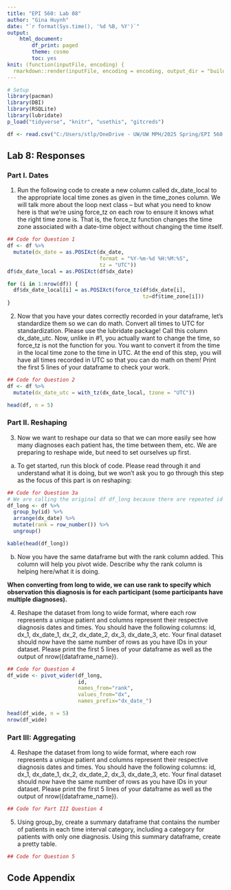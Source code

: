 ```yaml
---
title: "EPI 560: Lab 08"
author: "Gina Huynh"
date: "`r format(Sys.time(), '%d %B, %Y')`"
output: 
    html_document:
        df_print: paged
        theme: cosmo
        toc: yes
knit: (function(inputFile, encoding) {
  rmarkdown::render(inputFile, encoding = encoding, output_dir = "build") })
---
```


```r
# Setup
library(pacman)
library(DBI)
library(RSQLite)
library(lubridate)
p_load("tidyverse", "knitr", "usethis", "gitcreds")

df <- read.csv("C:/Users/stlp/OneDrive - UW/UW MPH/2025 Spring/EPI 560 - Data Management/R/data/lab8_data.csv")
```


## Lab 8: Responses 

### Part I. Dates

1. Run the following code to create a new column called dx_date_local to the appropriate local time
zones as given in the time_zones column. We will talk more about the loop next class – but what you
need to know here is that we’re using force_tz on each row to ensure it knows what the right time zone
is. That is, the force_tz function changes the time zone associated with a date-time object without
changing the time itself.

```r
## Code for Question 1
df <- df %>%
  mutate(dx_date = as.POSIXct(dx_date,
                              format = "%Y-%m-%d %H:%M:%S",
                              tz = "UTC"))
df$dx_date_local = as.POSIXct(df$dx_date)

for (i in 1:nrow(df)) {
  df$dx_date_local[i] = as.POSIXct(force_tz(df$dx_date[i],
                                            tz=df$time_zone[i]))
}

```


2. Now that you have your dates correctly recorded in your dataframe, let’s standardize them so we can
do math. Convert all times to UTC for standardization. Please use the lubridate package! Call this
column dx_date_utc. Now, unlike in #1, you actually want to change the time, so force_tz is not the
function for you. You want to convert it from the time in the local time zone to the time in UTC. At
the end of this step, you will have all times recorded in UTC so that you can do math on them! Print
the first 5 lines of your dataframe to check your work.

```r
## Code for Question 2
df <- df %>%
  mutate(dx_date_utc = with_tz(dx_date_local, tzone = "UTC"))

head(df, n = 5)
```


### Part II. Reshaping

3. Now we want to reshape our data so that we can more easily see how many diagnoses each patient has,
the time between them, etc. We are preparing to reshape wide, but need to set ourselves up first.

a) To get started, run this block of code. Please read through it and understand what it is doing, but we won’t ask you to go through this step as the focus of this part is on reshaping:

```r
## Code for Question 3a
# We are calling the original df df_long because there are repeated id's in column id based on dx
df_long <- df %>%
  group_by(id) %>%
  arrange(dx_date) %>%
  mutate(rank = row_number()) %>%
  ungroup()

kable(head(df_long))

```


(b) Now you have the same dataframe but with the rank column added. This column will help you pivot
wide. Describe why the rank column is helping here/what it is doing.

**When converting from long to wide, we can use rank to specify which observation this diagnosis is for each participant (some participants have multiple diagnoses).** 


4. Reshape the dataset from long to wide format, where each row represents a unique patient and columns represent their respective diagnosis dates and times. You should have the following columns: id, dx_1, dx_date_1, dx_2, dx_date_2, dx_3, dx_date_3, etc. Your final dataset should now have the same number of rows as you have IDs in your dataset. Please print the first 5 lines of your dataframe as well as the output of nrow({dataframe_name}).

```r
## Code for Question 4
df_wide <- pivot_wider(df_long, 
                       id, 
                       names_from="rank",
                       values_from="dx",
                       names_prefix="dx_date_")

head(df_wide, n = 5)
nrow(df_wide)
```


### Part III: Aggregating

4. Reshape the dataset from long to wide format, where each row represents a unique patient and columns represent their respective diagnosis dates and times. You should have the following columns: id, dx_1, dx_date_1, dx_2, dx_date_2, dx_3, dx_date_3, etc. Your final dataset should now have the same number of rows as you have IDs in your dataset. Please print the first 5 lines of your dataframe as well as the output of nrow({dataframe_name}).

```r
## Code for Part III Question 4

```


5. Using group_by, create a summary dataframe that contains the number of patients in each time interval category, including a category for patients with only one diagnosis. Using this summary dataframe, create a pretty table.

```r
## Code for Question 5

```


\newpage

## Code Appendix  
 
```r
```
